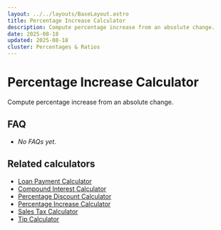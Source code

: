 ```yaml
---
layout: ../../layouts/BaseLayout.astro
title: Percentage Increase Calculator
description: Compute percentage increase from an absolute change.
date: 2025-08-18
updated: 2025-08-18
cluster: Percentages & Ratios
---
```




# Percentage Increase Calculator

Compute percentage increase from an absolute change.

<Calculator schema={schema} />

## FAQ

- _No FAQs yet._

## Related calculators
- [Loan Payment Calculator](/calculators/loan-payment-calculator/)
- [Compound Interest Calculator](/calculators/compound-interest-calculator/)
- [Percentage Discount Calculator](/calculators/percentage-discount-calculator/)
- [Percentage Increase Calculator](/calculators/percentage-increase-calculator/)
- [Sales Tax Calculator](/calculators/sales-tax-calculator/)
- [Tip Calculator](/calculators/tip-calculator/)
